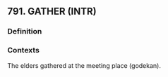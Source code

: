 ## 791. GATHER (INTR)
### Definition


### Contexts
The elders gathered at the meeting place (godekan).

